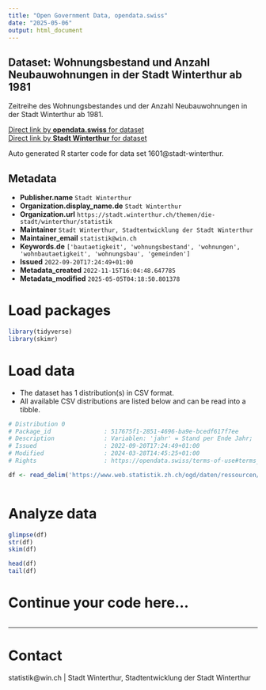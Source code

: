 ```yaml
---
title: "Open Government Data, opendata.swiss"
date: "2025-05-06"
output: html_document
---
```


## Dataset: Wohnungsbestand und Anzahl Neubauwohnungen in der Stadt Winterthur ab 1981

Zeitreihe des Wohnungsbestandes und der Anzahl Neubauwohnungen in der Stadt Winterthur ab 1981.

[Direct link by **opendata.swiss** for dataset](https://opendata.swiss/de/dataset/wohnungsbestand-und-anzahl-neubauwohnungen-in-der-stadt-winterthur-ab-1981)<br>
[Direct link by **Stadt Winterthur** for dataset](https://stadt.winterthur.ch/themen/die-stadt/winterthur/statistik/bauen-und-wohnen)

Auto generated R starter code for data set 1601@stadt-winterthur.

## Metadata

- **Publisher.name** `Stadt Winterthur`
- **Organization.display_name.de** `Stadt Winterthur`
- **Organization.url** `https://stadt.winterthur.ch/themen/die-stadt/winterthur/statistik`
- **Maintainer** `Stadt Winterthur, Stadtentwicklung der Stadt Winterthur`
- **Maintainer_email** `statistik@win.ch`
- **Keywords.de** `['bautaetigkeit', 'wohnungsbestand', 'wohnungen', 'wohnbautaetigkeit', 'wohnungsbau', 'gemeinden']`
- **Issued** `2022-09-20T17:24:49+01:00`
- **Metadata_created** `2022-11-15T16:04:48.647785`
- **Metadata_modified** `2025-05-05T04:18:50.801378`


# Load packages

```r

library(tidyverse)
library(skimr)

```

# Load data

-   The dataset has 1 distribution(s) in CSV format.
-   All available CSV distributions are listed below and can be read into a tibble.

```r

# Distribution 0
# Package_id               : 517675f1-2851-4696-ba9e-bcedf617f7ee
# Description              : Variablen: 'jahr' = Stand per Ende Jahr; 'bestand' = Gesamtanzahl Wohnungen; 'neubau' = Neu gebaute Wohnungen im entsprechenden Jahr; 'abbruch' = Abgebrochene Wohnungen im entsprechenden Jahr.
# Issued                   : 2022-09-20T17:24:49+01:00
# Modified                 : 2024-03-28T14:45:25+01:00
# Rights                   : https://opendata.swiss/terms-of-use#terms_by

df <- read_delim('https://www.web.statistik.zh.ch/ogd/daten/ressourcen/KTZH_00001601_00003061.csv')



```

# Analyze data

```r

glimpse(df)
str(df)
skim(df)

head(df)
tail(df)

```

# Continue your code here...

```r

```

------------------------------------------------------------------------

# Contact

statistik@win.ch | Stadt Winterthur, Stadtentwicklung der Stadt Winterthur
